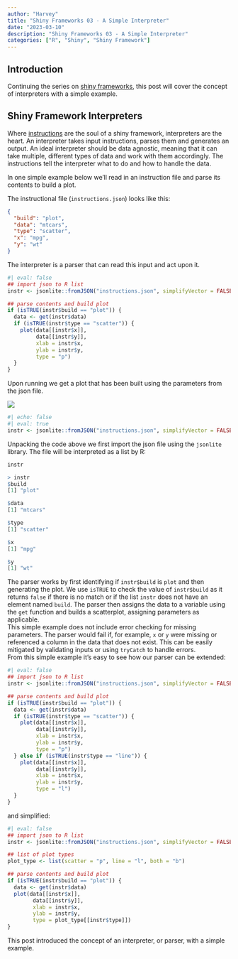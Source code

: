 ```yaml
---
author: "Harvey"
title: "Shiny Frameworks 03 - A Simple Interpreter"
date: "2023-03-10"
description: "Shiny Frameworks 03 - A Simple Interpreter"
categories: ["R", "Shiny", "Shiny Framework"]
---
```


## Introduction

Continuing the series on [shiny frameworks](/posts/#category=Shiny%20Framework), this post will cover the concept of interpreters with a simple example.

## Shiny Framework Interpreters

Where [instructions](/posts/2023-03-03-shiny_framework_02/) are the soul of a shiny framework, interpreters are the heart.  An interpreter takes input instructions, parses them and generates an output.  An ideal interpreter should be data agnostic, meaning that it can take multiple, different types of data and work with them accordingly.  The instructions tell the interpreter what to do and how to handle the data.

In one simple example below we'll read in an instruction file and parse its contents to build a plot.

The instructional file (`instructions.json`) looks like this:

```json
{
  "build": "plot",
  "data": "mtcars",
  "type": "scatter",
  "x": "mpg",
  "y": "wt"
}
```

The interpreter is a parser that can read this input and act upon it.

```r
#| eval: false
## import json to R list
instr <- jsonlite::fromJSON("instructions.json", simplifyVector = FALSE)

## parse contents and build plot
if (isTRUE(instr$build == "plot")) {
  data <- get(instr$data)
  if (isTRUE(instr$type == "scatter")) {
    plot(data[[instr$x]],
         data[[instr$y]],
         xlab = instr$x,
         ylab = instr$y,
         type = "p")
  }
}
```

Upon running we get a plot that has been built using the parameters from the json file.

![](scatter.png)

```r
#| echo: false
#| eval: true
instr <- jsonlite::fromJSON("instructions.json", simplifyVector = FALSE)
```

Unpacking the code above we first import the json file using the `jsonlite` library.  The file will be interpreted as a list by R:

```r
instr
```

```r
> instr
$build
[1] "plot"

$data
[1] "mtcars"

$type
[1] "scatter"

$x
[1] "mpg"

$y
[1] "wt"
```

The parser works by first identifying if `instr$build` is `plot` and then generating the plot.  We use `isTRUE` to check the value of `instr$build` as it returns `false` if there is no match or if the list `instr` does not have an element named `build`.  The parser then assigns the data to a variable using the `get` function and builds a scatterplot, assigning parameters as applicable.  
This simple example does not include error checking for missing parameters.  The parser would fail if, for example, `x` or `y` were missing or referenced a column in the data that does not exist.  This can be easily mitigated by validating inputs or using `tryCatch` to handle errors.  
From this simple example it's easy to see how our parser can be extended:

```r
#| eval: false
## import json to R list
instr <- jsonlite::fromJSON("instructions.json", simplifyVector = FALSE)

## parse contents and build plot
if (isTRUE(instr$build == "plot")) {
  data <- get(instr$data)
  if (isTRUE(instr$type == "scatter")) {
    plot(data[[instr$x]],
         data[[instr$y]],
         xlab = instr$x,
         ylab = instr$y,
         type = "p")
  } else if (isTRUE(instr$type == "line")) {
    plot(data[[instr$x]],
         data[[instr$y]],
         xlab = instr$x,
         ylab = instr$y,
         type = "l")
  }
}
```

and simplified:

```r
#| eval: false
## import json to R list
instr <- jsonlite::fromJSON("instructions.json", simplifyVector = FALSE)

## list of plot types
plot_type <- list(scatter = "p", line = "l", both = "b")

## parse contents and build plot
if (isTRUE(instr$build == "plot")) {
  data <- get(instr$data)
  plot(data[[instr$x]],
        data[[instr$y]],
        xlab = instr$x,
        ylab = instr$y,
        type = plot_type[[instr$type]])
}
```

This post introduced the concept of an interpreter, or parser, with a simple example.
